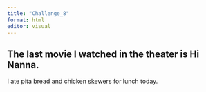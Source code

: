 ```yaml
---
title: "Challenge_8"
format: html
editor: visual
---
```


## The last movie I watched in the theater is Hi Nanna.

I ate pita bread and chicken skewers for lunch today.
